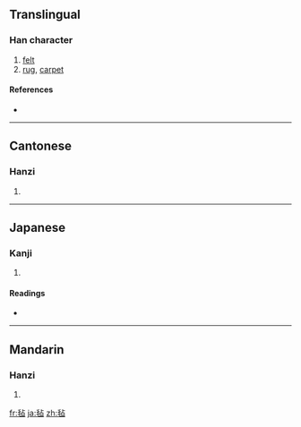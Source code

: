 {{also|氈}}
==Translingual==

===Han character===
{{Han char|rn=82|rad=毛|as=05|sn=9|four=|canj=竹山卜口 (HUYR)}}

# [[felt]]
# [[rug]], [[carpet]]

====References====
* {{Han ref|kx=0592.270|dkj=16801|dj=0984.280|hdz=31996.040|uh=6BE1|ud=27617}}

----

==Cantonese==

===Hanzi===
{{yue-hanzi|jyut=|y=jin1|tra=氈}}

# {{defn|Cantonese}}

----

==Japanese==

===Kanji===
{{ja-kanji|grade=|rs=毛05}}

# {{defn|Japanese}}

====Readings====
* {{ja-readings|on=[[せん]] (sen)|kun=[[もうせん]] (mousen)}}

----

==Mandarin==

===Hanzi===
{{cmn-hanzi|tra=氈|pin=[[zhān]] ([[zhan1]])|wg=chan<sup>1</sup>}}

# {{defn|Mandarin}}

[[fr:毡]]
[[ja:毡]]
[[zh:毡]]